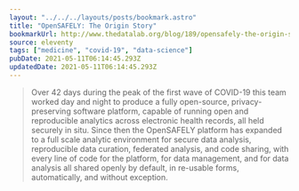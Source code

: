 ```yaml
---
layout: "../../../layouts/posts/bookmark.astro"
title: "OpenSAFELY: The Origin Story"
bookmarkUrl: http://www.thedatalab.org/blog/189/opensafely-the-origin-story/
source: eleventy
tags: ["medicine", "covid-19", "data-science"]
pubDate: 2021-05-11T06:14:45.293Z
updatedDate: 2021-05-11T06:14:45.293Z
---
```


> Over 42 days during the peak of the first wave of COVID-19 this team worked day and night to produce a fully open-source, privacy-preserving software platform, capable of running open and reproducible analytics across electronic health records, all held securely in situ. Since then the OpenSAFELY platform has expanded to a full scale analytic environment for secure data analysis, reproducible data curation, federated analysis, and code sharing, with every line of code for the platform, for data management, and for data analysis all shared openly by default, in re-usable forms, automatically, and without exception.
